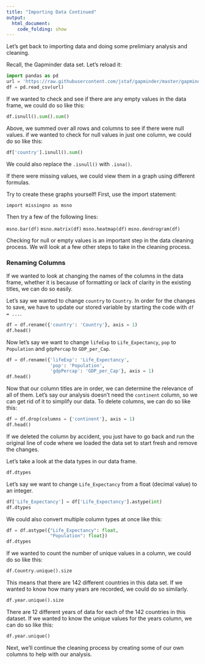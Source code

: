 ```yaml
---
title: "Importing Data Continued"
output:
  html_document:
    code_folding: show
---
```


Let's get back to importing data and doing some prelimiary analysis and cleaning.

Recall, the Gapminder data set. Let's reload it:

```python
import pandas as pd
url = 'https://raw.githubusercontent.com/jstaf/gapminder/master/gapminder/gapminder.csv'
df = pd.read_csv(url)
```

If we wanted to check and see if there are any empty values in the data frame, we could do so like this:

```python
df.isnull().sum().sum()
```

Above, we summed over all rows and columns to see if there were null values. if we wanted to check for null values in just one column, we could do so like this:

```python
df['country'].isnull().sum()
```

We could also replace the `.isnull()` with `.isna()`.

If there were missing values, we could view them in a graph using different formulas.

:::exercise

Try to create these graphs yourself! First, use the import statement:

`import missingno as msno`

Then try a few of the following lines:

`msno.bar(df)`
`msno.matrix(df)`
`msno.heatmap(df)`
`msno.dendrogram(df)`

:::

Checking for null or empty values is an important step in the data cleaning process. We will look at a few other steps to take in the cleaning process.

### Renaming Columns

If we wanted to look at changing the names of the columns in the data frame, whether it is because of formatting or lack of clarity in the existing titles, we can do so easily.

Let's say we wanted to change `country` to `Country`. In order for the changes to save, we have to update our stored variable by starting the code with `df = ...`.

```python
df = df.rename({'country': 'Country'}, axis = 1)
df.head()
```

Now let's say we want to change `lifeExp` to `Life_Expectancy`, `pop` to `Population` and `gdpPercap` to `GDP_per_Cap`.


```python
df = df.rename({'lifeExp': 'Life_Expectancy',
                'pop': 'Population',
                'gdpPercap': 'GDP_per_Cap'}, axis = 1)
df.head()
```

Now that our column titles are in order, we can determine the relevance of all of them. Let's say our analysis doesn't need the `continent` column, so we can get rid of it to simplify our data. To delete columns, we can do so like this:

```python
df = df.drop(columns = {'continent'}, axis = 1)
df.head()
```

If we deleted the column by accident, you just have to go back and run the original line of code where we loaded the data set to start fresh and remove the changes.

Let's take a look at the data types in our data frame.

```python
df.dtypes
```

Let's say we want to change `Life_Expectancy` from a float (decimal value) to an integer.

```python
df['Life_Expectancy'] = df['Life_Expectancy'].astype(int)
df.dtypes
```

We could also convert multiple column types at once like this:

```python
df = df.astype({"Life_Expectancy": float, 
                "Population": float})
df.dtypes
```

If we wanted to count the number of unique values in a column, we could do so like this:

```python
df.Country.unique().size
```

This means that there are 142 different countries in this data set. If we wanted to know how many years are recorded, we could do so similarly.

```python
df.year.unique().size
```
There are 12 different years of data for each of the 142 countries in this dataset. If we wanted to know the unique values for the years column, we can do so like this:

```python
df.year.unique()
```

Next, we'll continue the cleaning process by creating some of our own columns to help with our analysis.